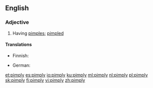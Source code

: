 ==English==

===Adjective===
{{en-adj|er}}

# Having [[pimple]]s; [[pimpled]]

====Translations====
{{trans-top|having pimples; pimpled}}
* Finnish: {{t|fi|näppyläinen}}
{{trans-mid}}
* German: {{t|de|picklig}}
{{trans-bottom}}

[[et:pimply]]
[[es:pimply]]
[[io:pimply]]
[[ku:pimply]]
[[ml:pimply]]
[[nl:pimply]]
[[pl:pimply]]
[[sk:pimply]]
[[fi:pimply]]
[[vi:pimply]]
[[zh:pimply]]